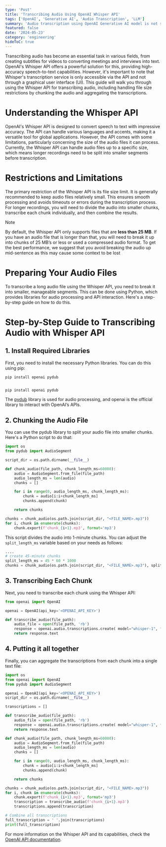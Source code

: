 ```yaml
---
type: 'Post'
title: 'Transcribing Audio Using OpenAI Whisper API'
tags: ['OpenAI', 'Generative AI', 'Audio Transcription', 'LLM']
summary: 'Audio transcription using OpenAI Generative AI model is not supported yet via the UI. To do this, you need to use the API and this comes with its own set of challenges. This post will show you how to do this task using OpenAI with a bit of Python'
featured: false
date: '2024-05-23'
category: 'engineering'
hideToC: true
---
```


Transcribing audio has become an essential task in various fields, from creating subtitles for videos to converting meetings and interviews into text. OpenAI's Whisper API offers a powerful solution for this, providing high-accuracy speech-to-text capabilities. However, it's important to note that Whisper's transcription service is only accessible via the API and not through a graphical user interface (UI). This guide will walk you through using the Whisper API for transcribing audio, including handling file size restrictions by chunking the audio and aggregating the transcriptions.

# Understanding the Whisper API

OpenAI's Whisper API is designed to convert speech to text with impressive accuracy. The API can handle various languages and accents, making it a versatile tool for global applications. However, the API comes with some limitations, particularly concerning the size of the audio files it can process. Currently, the Whisper API can handle audio files up to a specific size, which means longer recordings need to be split into smaller segments before transcription.

# Restrictions and Limitations

The primary restriction of the Whisper API is its file size limit. It is generally recommended to keep audio files relatively small. This ensures smooth processing and avoids timeouts or errors during the transcription process. For longer recordings, you will need to divide the audio into smaller chunks, transcribe each chunk individually, and then combine the results.

> [!NOTE]
> By default, the Whisper API only supports files that are **less than 25 MB**. If you have an audio file that is longer than that, you will need to break it up into chunks of 25 MB’s or less or used a compressed audio format. To get the best performance, we suggest that you avoid breaking the audio up mid-sentence as this may cause some context to be lost

# Preparing Your Audio Files

To transcribe a long audio file using the Whisper API, you need to break it into smaller, manageable segments. This can be done using Python, which provides libraries for audio processing and API interaction. Here's a step-by-step guide on how to do this.

# Step-by-Step Guide to Transcribing Audio with Whisper API

## 1. Install Required Libraries

First, you need to install the necessary Python libraries. You can do this using pip:

```python
pip install openai pydub
```

<pre data-line="1"><code>
pip install openai pydub
</code></pre>

The [pydub](https://github.com/jiaaro/pydub) library is used for audio processing, and openai is the official library to interact with OpenAI’s APIs.

## 2. Chunking the Audio File

You can use the pydub library to split your audio file into smaller chunks. Here's a Python script to do that:

```python
import os
from pydub import AudioSegment

script_dir = os.path.dirname(__file__)

def chunk_audio(file_path, chunk_length_ms=60000):
    audio = AudioSegment.from_file(file_path)
    audio_length_ms = len(audio)
    chunks = []

    for i in range(0, audio_length_ms, chunk_length_ms):
        chunk = audio[i:i+chunk_length_ms]
        chunks.append(chunk)

    return chunks

chunks = chunk_audio(os.path.join(script_dir, "<FILE_NAME>.mp3"))
for i, chunk in enumerate(chunks):
    chunk.export(f'chunk_{i+1}.mp3', format='mp3')
```

This script divides the audio into 1-minute chunks. You can adjust the `split_length_ms` variable based on your needs as follows:

```python
....
# create 45-minute chunks
split_length_ms = 45 * 60 * 1000
chunks = chunk_audio(os.path.join(script_dir, "<FILE_NAME>.mp3"), split_length_ms)
```

## 3. Transcribing Each Chunk

Next, you need to transcribe each chunk using the Whisper API:

```python
from openai import OpenAI

openai = OpenAI(api_key='<OPENAI_API_KEY>')

def transcribe_audio(file_path):
    audio_file = open(file_path, 'rb')
    response = openai.audio.transcriptions.create( model="whisper-1", file=audio_file)
    return response.text
```

## 4. Putting it all together

Finally, you can aggregate the transcriptions from each chunk into a single text file:

```python
import os
from openai import OpenAI
from pydub import AudioSegment

openai = OpenAI(api_key='<OPENAI_API_KEY>')
script_dir = os.path.dirname(__file__)

transcriptions = []

def transcribe_audio(file_path):
    audio_file = open(file_path, 'rb')
    response = openai.audio.transcriptions.create( model="whisper-1", file=audio_file)
    return response.text

def chunk_audio(file_path, chunk_length_ms=60000):
    audio = AudioSegment.from_file(file_path)
    audio_length_ms = len(audio)
    chunks = []

    for i in range(0, audio_length_ms, chunk_length_ms):
        chunk = audio[i:i+chunk_length_ms]
        chunks.append(chunk)

    return chunks

chunks = chunk_audio(os.path.join(script_dir, "<FILE_NAME>.mp3"))
for i, chunk in enumerate(chunks):
    chunk.export(f'chunk_{i+1}.mp3', format='mp3')
    transcription = transcribe_audio(f'chunk_{i+1}.mp3')
    transcriptions.append(transcription)

# Combine all transcriptions
full_transcription = ' '.join(transcriptions)
print(full_transcription)
```

For more information on the Whisper API and its capabilities, check the [OpenAI API documentation](https://platform.openai.com/docs/api-reference/audio).